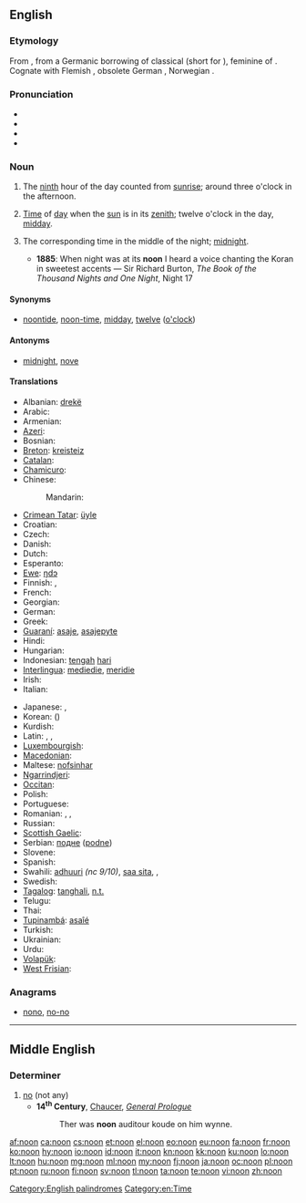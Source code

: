 ==English==
{{wikipedia}}

===Etymology===
From {{etyl|ang}} {{term|non|nōn|lang=ang}}, from a Germanic borrowing of classical {{etyl|la}} {{term|nona|nōna|ninth hour|lang=la}} (short for {{term|nona|nōna|lang=la}} {{term|hora|hōra|lang=la}}), feminine of {{term|nonus|nōnus|ninth|lang=la}}.  Cognate with Flemish {{term|noen|lang=vls}}, obsolete German {{term|Non|lang=de}}, Norwegian {{term|non|lang=no}}.

===Pronunciation===
* {{IPA|/nuːn/}}
* {{audio|en-us-noon.ogg|Audio (US)}}
* {{audio|En-uk-noon.ogg|Audio (UK)}}
* {{rhymes|uːn}}

===Noun===
{{en-noun}}

# {{obsolete}} The [[ninth]] hour of the day counted from [[sunrise]]; around three o'clock in the afternoon.
# [[time|Time]] of [[day]] when the [[sun]] is in its [[zenith]]; twelve o'clock in the day, [[midday]].
# {{obsolete}} The corresponding time in the middle of the night; [[midnight]].
#* '''1885''': When night was at its '''noon''' I heard a voice chanting the Koran in sweetest accents — Sir Richard Burton, ''The Book of the Thousand Nights and One Night'', Night 17

====Synonyms====
* {{sense|twelve o'clock in the day}} [[noontide]], [[noon-time]], [[midday]], [[twelve]] ([[o'clock]])

====Antonyms====
* {{sense|middle of the night}} [[midnight]], {{sense|twelve o'clock at night}} [[nove]]

====Translations====
{{trans-top|midday}}
* Albanian: [[drekë]] {{g|sq}}
* Arabic: {{t|ar|ظهر|m|tr=Zuhr|sc=Arab}}
* Armenian: {{t-|hy|կեսօր|tr=kesòr}}
* [[Azeri]]: {{t-|az|günorta|xs=Azeri}}
* Bosnian: {{t-|bs|podne|n}}
* [[Breton]]: [[kreisteiz]] {{m}}
* [[Catalan]]: {{t|ca|migdia|m}}
* [[Chamicuro]]: {{tø|ccc|yas̈htijka mo'sojko}}
* Chinese:
*: Mandarin: {{t|zh|正午|tr=zhèngwǔ|sc=Hani}}
* [[Crimean Tatar]]: [[üyle]]
* Croatian: {{t-|hr|podne|n|alt=pódne}}
* Czech: {{t+|cs|poledne|n}}
* Danish: {{t+|da|middag|c}}
* Dutch: {{t+|nl|middag|m}}
* Esperanto: {{t-|eo|tagmezo|xs=Esperanto}}
* [[Ewe]]: [[ŋdɔ]]
* Finnish: {{t+|fi|keskipäivä}}, {{t|fi|puolipäivä}}
* French: {{t+|fr|midi|m}}
* Georgian: {{t-|ka|შუადღე|tr=šuadḡe|sc=Geor|xs=Georgian}}
* German: {{t+|de|Mittag|m}}
* Greek: {{t+|el|μεσημέρι|n|tr=mesiméri}}
* [[Guaraní]]: [[asaje]], [[asajepyte]]
* Hindi: {{t|hi|दोपहर|m|tr=dopahar|sc=Deva}}
* Hungarian: {{t+|hu|dél}}
* Indonesian: [[tengah]] [[hari]]
* [[Interlingua]]: [[mediedie]], [[meridie]]
* Irish: {{t-|ga|nóin|f|xs=Irish}}
* Italian: {{t+|it|mezzogiorno|m}}
{{trans-mid}}
* Japanese: {{t|ja|正午|tr=しょうご, shōgo|sc=Jpan}}, {{t|ja|真昼|tr=まひる, mahiru|sc=Jpan}}
* Korean: {{t|ko|정오|tr=jeong-o|sc=Kore}} ({{t|ko|正午|sc=Kore}})
* Kurdish: {{ku-Arab|[[نیوه‌ڕۆ]]}}
* Latin: {{t+|la|meridies|m}}, {{t|la|meridianum tempus|n}}, {{t|la|medium diei|n}}
* [[Luxembourgish]]: {{t|lb|Mëtteg|m}}
* [[Macedonian]]: {{t|mk|пладне|n|tr=pládne}}
* Maltese: [[nofsinhar]] {{m}}
* [[Ngarrindjeri]]: {{tø|nay|gauwel}}
* [[Occitan]]: {{t-|oc|miègjorn|m}}
* Polish: {{t+|pl|południe|n}}
* Portuguese: {{t+|pt|meio-dia|m}}
* Romanian: {{t-|ro|amiază|f}}, {{t|ro|miezul zilei|n}}, {{t|ro|mijloc de zi|n}}
* Russian: {{t|ru|полдень|m|tr=pólden’|sc=Cyrl}}
* [[Scottish Gaelic]]: {{t-|gd|meadhan-là|m|xs=Scottish Gaelic}}
* Serbian: [[подне]] ([[podne]]) {{n}}
* Slovene: {{t+|sl|poldan|m}}
* Spanish: {{t+|es|mediodía|m}}
* Swahili: [[adhuuri]] ''(nc 9/10)'', [[saa sita]], {{t+|sw|mchana|xs=Swahili}}, {{t+|sw|adhuhuri|xs=Swahili}}
* Swedish: {{t+|sv|middag|c}}
* [[Tagalog]]: [[tanghali]], [[n.t.]]
* Telugu: {{t+|te|మధ్యాహ్నము}}
* Thai: {{t|th|เที่ยงวัน}}
* [[Tupinambá]]: [[asaîé]]
* Turkish: {{t+|tr|öğle}}
* Ukrainian: {{t|uk|південь|m|tr=pívden'|sc=Cyrl}}
* Urdu: {{t|ur|دوپہر|m|tr=dopahar|sc=ur-Arab}}
* [[Volapük]]: {{t|vo|zedel}}
* [[West Frisian]]: {{t-|fy|middei|c|xs=West Frisian}}
{{trans-bottom}}

{{trans-see|midnight}}

===Anagrams===
* [[nono#English|nono]], [[no-no#English|no-no]]

[[Category:English palindromes]]
[[Category:en:Time]]

----

==Middle English==

===Determiner===
{{head|enm|determiner}}

# [[no]] (not any)
#* '''14<sup>th</sup> Century''', [[w:Geoffrey Chaucer|Chaucer]], ''[[s:The Canterbury Tales/General Prologue|General Prologue]]''
#*: Ther was '''noon''' auditour koude on him wynne.
#*:: <!--please translate this into Modern English-->
{{attention|enm|more parts of speech?}}

[[af:noon]]
[[ca:noon]]
[[cs:noon]]
[[et:noon]]
[[el:noon]]
[[eo:noon]]
[[eu:noon]]
[[fa:noon]]
[[fr:noon]]
[[ko:noon]]
[[hy:noon]]
[[io:noon]]
[[id:noon]]
[[it:noon]]
[[kn:noon]]
[[kk:noon]]
[[ku:noon]]
[[lo:noon]]
[[lt:noon]]
[[hu:noon]]
[[mg:noon]]
[[ml:noon]]
[[my:noon]]
[[fj:noon]]
[[ja:noon]]
[[oc:noon]]
[[pl:noon]]
[[pt:noon]]
[[ru:noon]]
[[fi:noon]]
[[sv:noon]]
[[tl:noon]]
[[ta:noon]]
[[te:noon]]
[[vi:noon]]
[[zh:noon]]